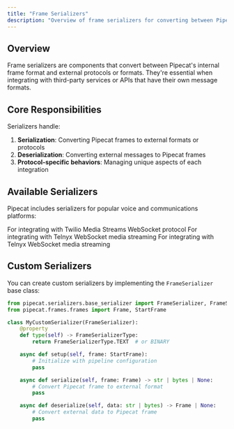 ```yaml
---
title: "Frame Serializers"
description: "Overview of frame serializers for converting between Pipecat frames and external protocols"
---
```


## Overview

Frame serializers are components that convert between Pipecat's internal frame format and external protocols or formats. They're essential when integrating with third-party services or APIs that have their own message formats.

## Core Responsibilities

Serializers handle:

1. **Serialization**: Converting Pipecat frames to external formats or protocols
2. **Deserialization**: Converting external messages to Pipecat frames
3. **Protocol-specific behaviors**: Managing unique aspects of each integration

## Available Serializers

Pipecat includes serializers for popular voice and communications platforms:

<CardGroup cols={3}>
  <Card
    title="Twilio Serializer"
    icon="phone"
    href="/server/services/serializers/twilio"
  >
    For integrating with Twilio Media Streams WebSocket protocol
  </Card>
  <Card
    title="Telnyx Serializer"
    icon="phone"
    href="/server/services/serializers/telnyx"
  >
    For integrating with Telnyx WebSocket media streaming
  </Card>
  <Card
    title="Plivo Serializer"
    icon="phone"
    href="/server/services/serializers/plivo"
  >
    For integrating with Telnyx WebSocket media streaming
  </Card>
</CardGroup>

## Custom Serializers

You can create custom serializers by implementing the `FrameSerializer` base class:

```python
from pipecat.serializers.base_serializer import FrameSerializer, FrameSerializerType
from pipecat.frames.frames import Frame, StartFrame

class MyCustomSerializer(FrameSerializer):
    @property
    def type(self) -> FrameSerializerType:
        return FrameSerializerType.TEXT  # or BINARY

    async def setup(self, frame: StartFrame):
        # Initialize with pipeline configuration
        pass

    async def serialize(self, frame: Frame) -> str | bytes | None:
        # Convert Pipecat frame to external format
        pass

    async def deserialize(self, data: str | bytes) -> Frame | None:
        # Convert external data to Pipecat frame
        pass
```
